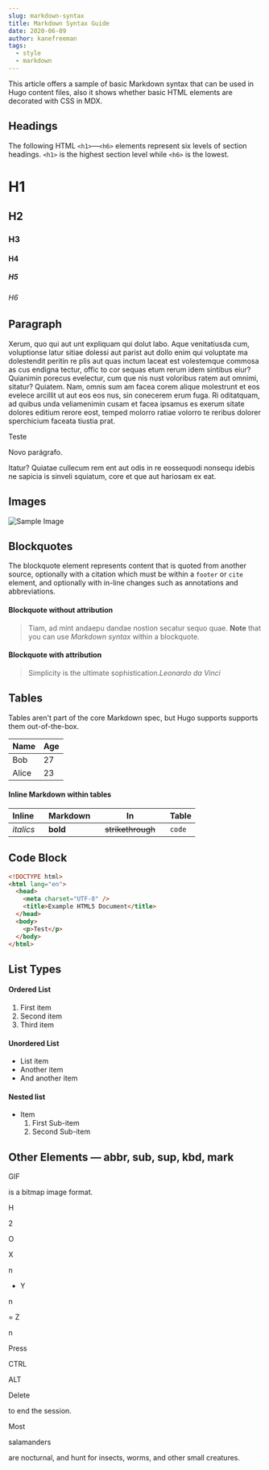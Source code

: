 ```yaml
---
slug: markdown-syntax
title: Markdown Syntax Guide
date: 2020-06-09
author: kanefreeman
tags:
  - style
  - markdown
---
```

This article offers a sample of basic Markdown syntax that can be used in Hugo content files, also it shows whether basic HTML elements are decorated with CSS in MDX.

## Headings

The following HTML `<h1>`—`<h6>` elements represent six levels of section headings. `<h1>` is the highest section level while `<h6>` is the lowest.

# H1

## H2

### H3

#### H4

##### H5

###### H6

## Paragraph

Xerum, quo qui aut unt expliquam qui dolut labo. Aque venitatiusda cum, voluptionse latur sitiae dolessi aut parist aut dollo enim qui voluptate ma dolestendit peritin re plis aut quas inctum laceat est volestemque commosa as cus endigna tectur, offic to cor sequas etum rerum idem sintibus eiur? Quianimin porecus evelectur, cum que nis nust voloribus ratem aut omnimi, sitatur? Quiatem. Nam, omnis sum am facea corem alique molestrunt et eos evelece arcillit ut aut eos eos nus, sin conecerem erum fuga. Ri oditatquam, ad quibus unda veliamenimin cusam et facea ipsamus es exerum sitate dolores editium rerore eost, temped molorro ratiae volorro te reribus dolorer sperchicium faceata tiustia prat.

Teste

Novo parágrafo.

Itatur? Quiatae cullecum rem ent aut odis in re eossequodi nonsequ idebis ne sapicia is sinveli squiatum, core et que aut hariosam ex eat.

## Images

![Sample Image](/images/600x300.png)

## Blockquotes

The blockquote element represents content that is quoted from another source, optionally with a citation which must be within a `footer` or `cite` element, and optionally with in-line changes such as annotations and abbreviations.

#### Blockquote without attribution

> Tiam, ad mint andaepu dandae nostion secatur sequo quae.
> **Note** that you can use _Markdown syntax_ within a blockquote.

#### Blockquote with attribution

> Simplicity is the ultimate sophistication.<cite>Leonardo da Vinci</cite>

## Tables

Tables aren't part of the core Markdown spec, but Hugo supports supports them out-of-the-box.

|Name|Age|
|---|---|
|Bob|27|
|Alice|23|

#### Inline Markdown within tables

<div style={{"overflowX": "auto"}}>

|Inline   |Markdown   |In   |Table|
|---|---|---|---|
|_italics_|**bold**|~~strikethrough~~   |`code`|

</div>

## Code Block

```html
<!DOCTYPE html>
<html lang="en">
  <head>
    <meta charset="UTF-8" />
    <title>Example HTML5 Document</title>
  </head>
  <body>
    <p>Test</p>
  </body>
</html>
```

## List Types

#### Ordered List

1. First item
1. Second item
1. Third item

#### Unordered List

- List item
- Another item
- And another item

#### Nested list

- Item
   1. First Sub-item
   1. Second Sub-item

## Other Elements — abbr, sub, sup, kbd, mark

GIF

is a bitmap image format.

H

2

O

X

n

- Y

n

= Z

n

Press

CTRL


ALT


Delete

to end the session.

Most

salamanders

are nocturnal, and hunt for insects, worms, and other small creatures.
